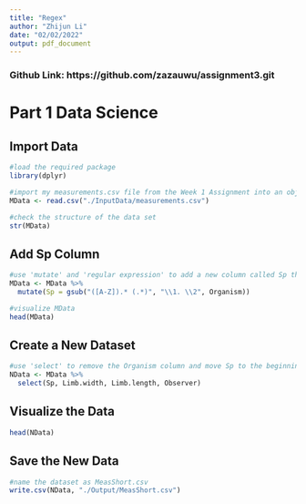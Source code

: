 ```yaml
---
title: "Regex"
author: "Zhijun Li"
date: "02/02/2022"
output: pdf_document
---
```

### Github Link: https://github.com/zazauwu/assignment3.git

# Part 1 Data Science
## Import Data
```r
#load the required package
library(dplyr)

#import my measurements.csv file from the Week 1 Assignment into an object called MData
MData <- read.csv("./InputData/measurements.csv")
```

```r
#check the structure of the data set
str(MData)
```

## Add Sp Column
```r
#use 'mutate' and 'regular expression' to add a new column called Sp that shortens the genus name in the Organism column to only the first letter and period.
MData <- MData %>% 
  mutate(Sp = gsub("([A-Z]).* (.*)", "\\1. \\2", Organism))
```

```r
#visualize MData
head(MData)
```

## Create a New Dataset
```r
#use 'select' to remove the Organism column and move Sp to the beginning
NData <- MData %>% 
  select(Sp, Limb.width, Limb.length, Observer)
```

## Visualize the Data
```r
head(NData)
```

## Save the New Data
```r
#name the dataset as MeasShort.csv
write.csv(NData, "./Output/MeasShort.csv")
```
